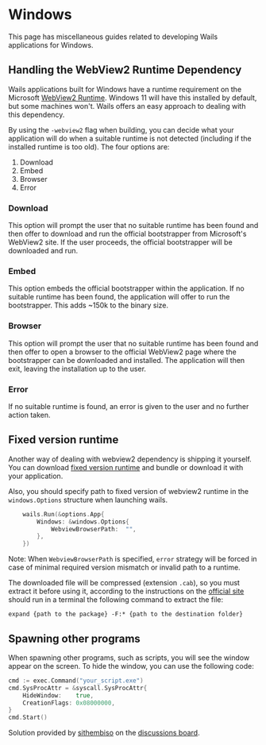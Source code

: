 # Windows

This page has miscellaneous guides related to developing Wails applications for Windows.

## Handling the WebView2 Runtime Dependency

Wails applications built for Windows have a runtime requirement on the Microsoft [WebView2 Runtime](https://developer.microsoft.com/en-us/microsoft-edge/webview2/). Windows 11 will have this installed by default, but some machines won't. Wails offers an easy approach to dealing with this dependency.

By using the `-webview2` flag when building, you can decide what your application will do when a suitable runtime is not detected (including if the installed runtime is too old). The four options are:

1. Download
2. Embed
3. Browser
4. Error

### Download

This option will prompt the user that no suitable runtime has been found and then offer to download and run the official bootstrapper from Microsoft's WebView2 site. If the user proceeds, the official bootstrapper will be downloaded and run.

### Embed

This option embeds the official bootstrapper within the application. If no suitable runtime has been found, the application will offer to run the bootstrapper. This adds ~150k to the binary size.

### Browser

This option will prompt the user that no suitable runtime has been found and then offer to open a browser to the official WebView2 page where the bootstrapper can be downloaded and installed. The application will then exit, leaving the installation up to the user.

### Error

If no suitable runtime is found, an error is given to the user and no further action taken.

## Fixed version runtime

Another way of dealing with webview2 dependency is shipping it yourself. You can download [fixed version runtime](https://developer.microsoft.com/microsoft-edge/webview2/#download-section) and bundle or download it with your application.

Also, you should specify path to fixed version of webview2 runtime in the `windows.Options` structure when launching wails.

```go
    wails.Run(&options.App{
        Windows: &windows.Options{
            WebviewBrowserPath:  "",
        },
    })
```

Note: When `WebviewBrowserPath` is specified, `error` strategy will be forced in case of minimal required version mismatch or invalid path to a runtime.

The downloaded file will be compressed (extension `.cab`), so you must extract it before using it, according to the instructions on the [official site](https://learn.microsoft.com/en-us/microsoft-edge/webview2/concepts/distribution#details-about-the-fixed-version-runtime-distribution-mode) should run in a terminal the following command to extract the file:

```
expand {path to the package} -F:* {path to the destination folder}
```

## Spawning other programs

When spawning other programs, such as scripts, you will see the window appear on the screen. To hide the window, you can use the following code:

```go
cmd := exec.Command("your_script.exe")
cmd.SysProcAttr = &syscall.SysProcAttr{
    HideWindow:    true,
    CreationFlags: 0x08000000,
}
cmd.Start()
```

Solution provided by [sithembiso](https://github.com/sithembiso) on the [discussions board](https://github.com/wailsapp/wails/discussions/1734#discussioncomment-3386172).
